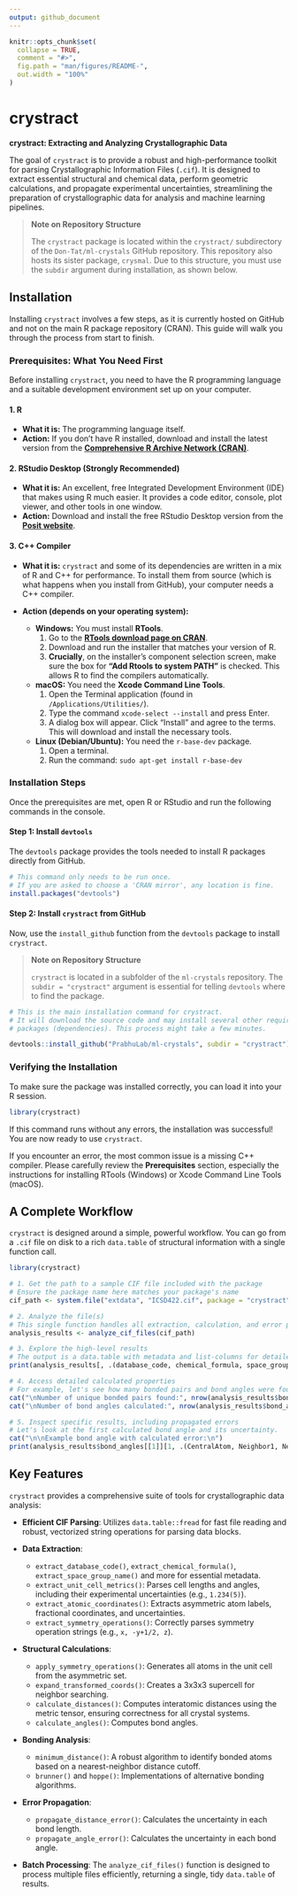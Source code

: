 ```yaml
---
output: github_document
---
```


<!-- README.md is generated from README.Rmd. Please edit that file -->

```r
knitr::opts_chunk$set(
  collapse = TRUE,
  comment = "#>",
  fig.path = "man/figures/README-",
  out.width = "100%"
)
```

# crystract

<!-- badges: start -->
<!-- After setting up, uncomment and update these badges -->
<!-- [![Lifecycle: experimental](https://img.shields.io/badge/lifecycle-experimental-orange.svg)](https://lifecycle.r-lib.org/articles/stages.html#experimental) -->
<!-- [![R-CMD-check](https://github.com/Don-Tat/ml-crystals/actions/workflows/R-CMD-check.yaml/badge.svg)](https://github.com/Don-Tat/ml-crystals/actions/workflows/R-CMD-check.yaml) -->
<!-- badges: end -->

**crystract: Extracting and Analyzing Crystallographic Data**

The goal of `crystract` is to provide a robust and high-performance toolkit for parsing Crystallographic Information Files (`.cif`). It is designed to extract essential structural and chemical data, perform geometric calculations, and propagate experimental uncertainties, streamlining the preparation of crystallographic data for analysis and machine learning pipelines.

> **Note on Repository Structure**
>
> The `crystract` package is located within the `crystract/` subdirectory of the `Don-Tat/ml-crystals` GitHub repository. This repository also hosts its sister package, `crysmal`. Due to this structure, you must use the `subdir` argument during installation, as shown below.

## Installation

Installing `crystract` involves a few steps, as it is currently hosted on GitHub and not on the main R package repository (CRAN). This guide will walk you through the process from start to finish.

### Prerequisites: What You Need First

Before installing `crystract`, you need to have the R programming language and a suitable development environment set up on your computer.

#### 1. R

*   **What it is:** The programming language itself.
*   **Action:** If you don't have R installed, download and install the latest version from the **[Comprehensive R Archive Network (CRAN)](https://cran.r-project.org/)**.

#### 2. RStudio Desktop (Strongly Recommended)

*   **What it is:** An excellent, free Integrated Development Environment (IDE) that makes using R much easier. It provides a code editor, console, plot viewer, and other tools in one window.
*   **Action:** Download and install the free RStudio Desktop version from the **[Posit website](https://posit.co/download/rstudio-desktop/)**.

#### 3. C++ Compiler

*   **What it is:** `crystract` and some of its dependencies are written in a mix of R and C++ for performance. To install them from source (which is what happens when you install from GitHub), your computer needs a C++ compiler.
*   **Action (depends on your operating system):**

    *   **Windows:** You must install **RTools**.
        1.  Go to the **[RTools download page on CRAN](https://cran.r-project.org/bin/windows/Rtools/)**.
        2.  Download and run the installer that matches your version of R.
        3.  **Crucially**, on the installer's component selection screen, make sure the box for **"Add Rtools to system PATH"** is checked. This allows R to find the compilers automatically.

    *   **macOS:** You need the **Xcode Command Line Tools**.
        1.  Open the Terminal application (found in `/Applications/Utilities/`).
        2.  Type the command `xcode-select --install` and press Enter.
        3.  A dialog box will appear. Click "Install" and agree to the terms. This will download and install the necessary tools.

    *   **Linux (Debian/Ubuntu):** You need the `r-base-dev` package.
        1.  Open a terminal.
        2.  Run the command: `sudo apt-get install r-base-dev`

### Installation Steps

Once the prerequisites are met, open R or RStudio and run the following commands in the console.

#### Step 1: Install `devtools`

The `devtools` package provides the tools needed to install R packages directly from GitHub.

```r
# This command only needs to be run once. 
# If you are asked to choose a 'CRAN mirror', any location is fine.
install.packages("devtools")
```

#### Step 2: Install `crystract` from GitHub

Now, use the `install_github` function from the `devtools` package to install `crystract`.

> **Note on Repository Structure**
>
> `crystract` is located in a subfolder of the `ml-crystals` repository. The `subdir = "crystract"` argument is essential for telling `devtools` where to find the package.

```r
# This is the main installation command for crystract.
# It will download the source code and may install several other required 
# packages (dependencies). This process might take a few minutes.

devtools::install_github("PrabhuLab/ml-crystals", subdir = "crystract")
```

### Verifying the Installation

To make sure the package was installed correctly, you can load it into your R session.

```r
library(crystract)
```

If this command runs without any errors, the installation was successful! You are now ready to use `crystract`.

If you encounter an error, the most common issue is a missing C++ compiler. Please carefully review the **Prerequisites** section, especially the instructions for installing RTools (Windows) or Xcode Command Line Tools (macOS).

## A Complete Workflow

`crystract` is designed around a simple, powerful workflow. You can go from a `.cif` file on disk to a rich `data.table` of structural information with a single function call.

```r
library(crystract)

# 1. Get the path to a sample CIF file included with the package
# Ensure the package name here matches your package's name
cif_path <- system.file("extdata", "ICSD422.cif", package = "crystract")

# 2. Analyze the file(s)
# This single function handles all extraction, calculation, and error propagation.
analysis_results <- analyze_cif_files(cif_path)

# 3. Explore the high-level results
# The output is a data.table with metadata and list-columns for detailed results.
print(analysis_results[, .(database_code, chemical_formula, space_group_name)])

# 4. Access detailed calculated properties
# For example, let's see how many bonded pairs and bond angles were found.
cat("\nNumber of unique bonded pairs found:", nrow(analysis_results$bonded_pairs[[1]]))
cat("\nNumber of bond angles calculated:", nrow(analysis_results$bond_angles[[1]]))

# 5. Inspect specific results, including propagated errors
# Let's look at the first calculated bond angle and its uncertainty.
cat("\n\nExample bond angle with calculated error:\n")
print(analysis_results$bond_angles[[1]][1, .(CentralAtom, Neighbor1, Neighbor2, Angle, AngleError)])
```

## Key Features

`crystract` provides a comprehensive suite of tools for crystallographic data analysis:

*   **Efficient CIF Parsing**: Utilizes `data.table::fread` for fast file reading and robust, vectorized string operations for parsing data blocks.

*   **Data Extraction**:
    *   `extract_database_code()`, `extract_chemical_formula()`, `extract_space_group_name()` and more for essential metadata.
    *   `extract_unit_cell_metrics()`: Parses cell lengths and angles, including their experimental uncertainties (e.g., `1.234(5)`).
    *   `extract_atomic_coordinates()`: Extracts asymmetric atom labels, fractional coordinates, and uncertainties.
    *   `extract_symmetry_operations()`: Correctly parses symmetry operation strings (e.g., `x, -y+1/2, z`).

*   **Structural Calculations**:
    *   `apply_symmetry_operations()`: Generates all atoms in the unit cell from the asymmetric set.
    *   `expand_transformed_coords()`: Creates a 3x3x3 supercell for neighbor searching.
    *   `calculate_distances()`: Computes interatomic distances using the metric tensor, ensuring correctness for all crystal systems.
    *   `calculate_angles()`: Computes bond angles.

*   **Bonding Analysis**:
    *   `minimum_distance()`: A robust algorithm to identify bonded atoms based on a nearest-neighbor distance cutoff.
    *   `brunner()` and `hoppe()`: Implementations of alternative bonding algorithms.

*   **Error Propagation**:
    *   `propagate_distance_error()`: Calculates the uncertainty in each bond length.
    *   `propagate_angle_error()`: Calculates the uncertainty in each bond angle.

*   **Batch Processing**: The `analyze_cif_files()` function is designed to process multiple files efficiently, returning a single, tidy `data.table` of results.
